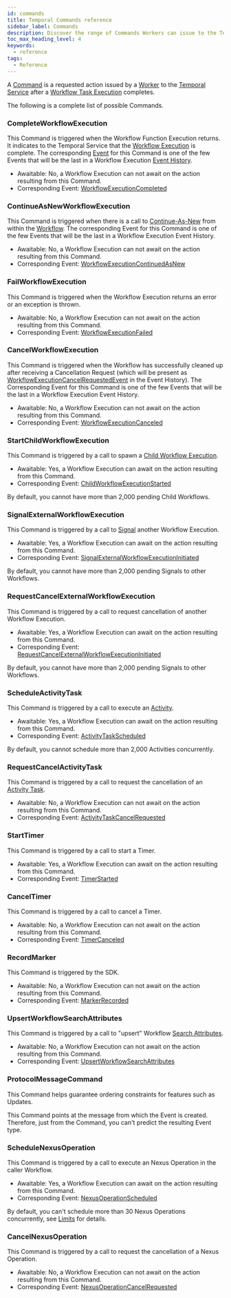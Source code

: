 ```yaml
---
id: commands
title: Temporal Commands reference
sidebar_label: Commands
description: Discover the range of Commands Workers can issue to the Temporal Service after Workflow Task Execution, from Completing Workflow Execution to Start Timer and Signal External Workflow Execution.
toc_max_heading_level: 4
keywords:
  - reference
tags:
  - Reference
---
```


A [Command](/workflows#command) is a requested action issued by a [Worker](/workers#worker) to the [Temporal Service](/clusters) after a [Workflow Task Execution](/tasks#workflow-task-execution) completes.

The following is a complete list of possible Commands.

### CompleteWorkflowExecution

This Command is triggered when the Workflow Function Execution returns.
It indicates to the Temporal Service that the [Workflow Execution](/workflows#workflow-execution) is complete.
The corresponding [Event](/workflows#event) for this Command is one of the few Events that will be the last in a Workflow Execution [Event History](/workflows#event-history).

- Awaitable: No, a Workflow Execution can not await on the action resulting from this Command.
- Corresponding Event: [WorkflowExecutionCompleted](/references/events#workflowexecutioncompleted)

### ContinueAsNewWorkflowExecution

This Command is triggered when there is a call to [Continue-As-New](/workflows#continue-as-new) from within the [Workflow](/workflows).
The corresponding Event for this Command is one of the few Events that will be the last in a Workflow Execution Event History.

- Awaitable: No, a Workflow Execution can not await on the action resulting from this Command.
- Corresponding Event: [WorkflowExecutionContinuedAsNew](/references/events#workflowexecutioncontinuedasnew)

### FailWorkflowExecution

This Command is triggered when the Workflow Execution returns an error or an exception is thrown.

- Awaitable: No, a Workflow Execution can not await on the action resulting from this Command.
- Corresponding Event: [WorkflowExecutionFailed](/references/events#workflowexecutionfailed)

### CancelWorkflowExecution

This Command is triggered when the Workflow has successfully cleaned up after receiving a Cancellation Request (which will be present as [WorkflowExecutionCancelRequestedEvent](/references/events#workflowexecutioncancelrequested) in the Event History).
The Corresponding Event for this Command is one of the few Events that will be the last in a Workflow Execution Event History.

- Awaitable: No, a Workflow Execution can not await on the action resulting from this Command.
- Corresponding Event: [WorkflowExecutionCanceled](/references/events#workflowexecutioncanceled)

### StartChildWorkflowExecution

This Command is triggered by a call to spawn a [Child Workflow Execution](/child-workflows).

- Awaitable: Yes, a Workflow Execution can await on the action resulting from this Command.
- Corresponding Event: [ChildWorkflowExecutionStarted](/references/events#childworkflowexecutionstarted)

By default, you cannot have more than 2,000 pending Child Workflows.

### SignalExternalWorkflowExecution

This Command is triggered by a call to [Signal](/sending-messages#sending-signals) another Workflow Execution.

- Awaitable: Yes, a Workflow Execution can await on the action resulting from this Command.
- Corresponding Event: [SignalExternalWorkflowExecutionInitiated](/references/events#signalexternalworkflowexecutioninitiated)

By default, you cannot have more than 2,000 pending Signals to other Workflows.

### RequestCancelExternalWorkflowExecution

This Command is triggered by a call to request cancellation of another Workflow Execution.

- Awaitable: Yes, a Workflow Execution can await on the action resulting from this Command.
- Corresponding Event: [RequestCancelExternalWorkflowExecutionInitiated](/references/events#requestcancelexternalworkflowexecutioninitiated)

By default, you cannot have more than 2,000 pending Signals to other Workflows.

### ScheduleActivityTask

This Command is triggered by a call to execute an [Activity](/activities).

- Awaitable: Yes, a Workflow Execution can await on the action resulting from this Command.
- Corresponding Event: [ActivityTaskScheduled](/references/events#activitytaskscheduled)

By default, you cannot schedule more than 2,000 Activities concurrently.

### RequestCancelActivityTask

This Command is triggered by a call to request the cancellation of an [Activity Task](/tasks#activity-task).

- Awaitable: No, a Workflow Execution can not await on the action resulting from this Command.
- Corresponding Event: [ActivityTaskCancelRequested](/references/events#activitytaskcancelrequested)

### StartTimer

This Command is triggered by a call to start a Timer.

- Awaitable: Yes, a Workflow Execution can await on the action resulting from this Command.
- Corresponding Event: [TimerStarted](/references/events#timerstarted)

### CancelTimer

This Command is triggered by a call to cancel a Timer.

- Awaitable: No, a Workflow Execution can not await on the action resulting from this Command.
- Corresponding Event: [TimerCanceled](/references/events#timercanceled)

### RecordMarker

This Command is triggered by the SDK.

- Awaitable: No, a Workflow Execution can not await on the action resulting from this Command.
- Corresponding Event: [MarkerRecorded](/references/events#markerrecorded)

### UpsertWorkflowSearchAttributes

This Command is triggered by a call to "upsert" Workflow [Search Attributes](/search-attribute).

- Awaitable: No, a Workflow Execution can not await on the action resulting from this Command.
- Corresponding Event: [UpsertWorkflowSearchAttributes](/references/events#upsertworkflowsearchattributes)

### ProtocolMessageCommand

This Command helps guarantee ordering constraints for features such as Updates.

This Command points at the message from which the Event is created.
Therefore, just from the Command, you can't predict the resulting Event type.

### ScheduleNexusOperation

This Command is triggered by a call to execute an Nexus Operation in the caller Workflow.

- Awaitable: Yes, a Workflow Execution can await on the action resulting from this Command.
- Corresponding Event: [NexusOperationScheduled](/references/events#nexusoperationscheduled)

By default, you can't schedule more than 30 Nexus Operations concurrently, see [Limits](/workflows#workflow-execution-nexus-operation-limits) for details.

### CancelNexusOperation

This Command is triggered by a call to request the cancellation of a Nexus Operation.

- Awaitable: No, a Workflow Execution can not await on the action resulting from this Command.
- Corresponding Event: [NexusOperationCancelRequested](/references/events#nexusoperationcancelrequested)
